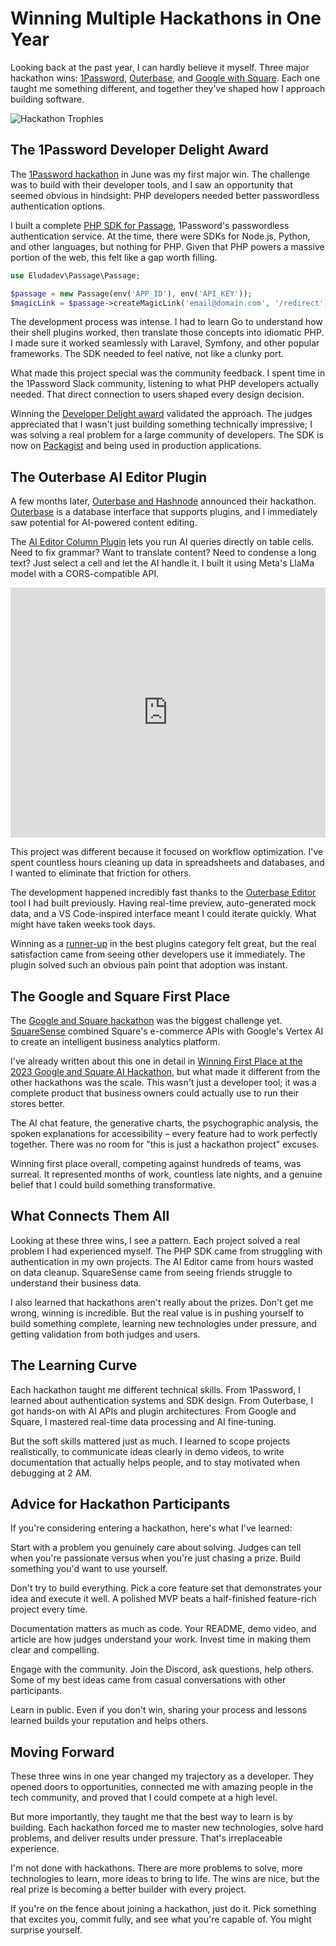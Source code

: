 # Winning Multiple Hackathons in One Year

Looking back at the past year, I can hardly believe it myself. Three major hackathon wins: [1Password](https://hashnode.com/hackathons/1password), [Outerbase](https://hashnode.com/hackathons/outerbase), and [Google with Square](https://square-google-ai.devpost.com/). Each one taught me something different, and together they've shaped how I approach building software.

![Hackathon Trophies](https://images.ctfassets.net/1wryd5vd9xez/79Ul4Q0JRXcnPfi5YeWDPt/e4461dfeb7f71424203ba481765070c9/SquarexGoogle_AIhackathon_WinnerAnnouncement_BlogHeaderImage.png?w=1920&h=527&q=100&fm=webp)

## The 1Password Developer Delight Award

The [1Password hackathon](https://hashnode.com/hackathons/1password) in June was my first major win. The challenge was to build with their developer tools, and I saw an opportunity that seemed obvious in hindsight: PHP developers needed better passwordless authentication options.

I built a complete [PHP SDK for Passage](https://github.com/youneslaaroussi/Passage), 1Password's passwordless authentication service. At the time, there were SDKs for Node.js, Python, and other languages, but nothing for PHP. Given that PHP powers a massive portion of the web, this felt like a gap worth filling.

```php
use Eludadev\Passage\Passage;

$passage = new Passage(env('APP_ID'), env('API_KEY'));
$magicLink = $passage->createMagicLink('email@domain.com', '/redirect');
```

The development process was intense. I had to learn Go to understand how their shell plugins worked, then translate those concepts into idiomatic PHP. I made sure it worked seamlessly with Laravel, Symfony, and other popular frameworks. The SDK needed to feel native, not like a clunky port.

What made this project special was the community feedback. I spent time in the 1Password Slack community, listening to what PHP developers actually needed. That direct connection to users shaped every design decision.

Winning the [Developer Delight award](https://blog.1password.com/2023-1password-hackathon-winners/) validated the approach. The judges appreciated that I wasn't just building something technically impressive; I was solving a real problem for a large community of developers. The SDK is now on [Packagist](https://packagist.org/packages/eludadev/passage) and being used in production applications.

## The Outerbase AI Editor Plugin

A few months later, [Outerbase and Hashnode](https://hashnode.com/hackathons/outerbase) announced their hackathon. [Outerbase](https://outerbase.com/) is a database interface that supports plugins, and I immediately saw potential for AI-powered content editing.

The [AI Editor Column Plugin](https://eludadev.hashnode.dev/unleash-the-power-of-ai-editing-with-the-ai-editor-column-plugin-for-outerbase) lets you run AI queries directly on table cells. Need to fix grammar? Want to translate content? Need to condense a long text? Just select a cell and let the AI handle it. I built it using Meta's LlaMa model with a CORS-compatible API.

<iframe src="https://player.vimeo.com/video/869928145?badge=0&autopause=0&player_id=0&app_id=58479" width="100%" height="400" frameborder="0" allow="autoplay; fullscreen; picture-in-picture" allowfullscreen title="AI Editor Plugin Demo"></iframe>

This project was different because it focused on workflow optimization. I've spent countless hours cleaning up data in spreadsheets and databases, and I wanted to eliminate that friction for others.

The development happened incredibly fast thanks to the [Outerbase Editor](https://eludadev.hashnode.dev/outerbase-editor-unleash-your-plugin-superpowers) tool I had built previously. Having real-time preview, auto-generated mock data, and a VS Code-inspired interface meant I could iterate quickly. What might have taken weeks took days.

Winning as a [runner-up](https://townhall.hashnode.com/outerbase-x-hashnode-winners) in the best plugins category felt great, but the real satisfaction came from seeing other developers use it immediately. The plugin solved such an obvious pain point that adoption was instant.

## The Google and Square First Place

The [Google and Square hackathon](https://developer.squareup.com/blog/announcing-winners-of-the-square-google-ai-hackathon/) was the biggest challenge yet. [SquareSense](https://devpost.com/software/squaresense-ai-personalized-ecommerce-intelligence) combined Square's e-commerce APIs with Google's Vertex AI to create an intelligent business analytics platform.

I've already written about this one in detail in [Winning First Place at the 2023 Google and Square AI Hackathon](/blog/winning-first-place-at-the-2023-google-and-square-ai-hackathon), but what made it different from the other hackathons was the scale. This wasn't just a developer tool; it was a complete product that business owners could actually use to run their stores better.

The AI chat feature, the generative charts, the psychographic analysis, the spoken explanations for accessibility – every feature had to work perfectly together. There was no room for "this is just a hackathon project" excuses.

Winning first place overall, competing against hundreds of teams, was surreal. It represented months of work, countless late nights, and a genuine belief that I could build something transformative.

## What Connects Them All

Looking at these three wins, I see a pattern. Each project solved a real problem I had experienced myself. The PHP SDK came from struggling with authentication in my own projects. The AI Editor came from hours wasted on data cleanup. SquareSense came from seeing friends struggle to understand their business data.

I also learned that hackathons aren't really about the prizes. Don't get me wrong, winning is incredible. But the real value is in pushing yourself to build something complete, learning new technologies under pressure, and getting validation from both judges and users.

## The Learning Curve

Each hackathon taught me different technical skills. From 1Password, I learned about authentication systems and SDK design. From Outerbase, I got hands-on with AI APIs and plugin architectures. From Google and Square, I mastered real-time data processing and AI fine-tuning.

But the soft skills mattered just as much. I learned to scope projects realistically, to communicate ideas clearly in demo videos, to write documentation that actually helps people, and to stay motivated when debugging at 2 AM.

## Advice for Hackathon Participants

If you're considering entering a hackathon, here's what I've learned:

Start with a problem you genuinely care about solving. Judges can tell when you're passionate versus when you're just chasing a prize. Build something you'd want to use yourself.

Don't try to build everything. Pick a core feature set that demonstrates your idea and execute it well. A polished MVP beats a half-finished feature-rich project every time.

Documentation matters as much as code. Your README, demo video, and article are how judges understand your work. Invest time in making them clear and compelling.

Engage with the community. Join the Discord, ask questions, help others. Some of my best ideas came from casual conversations with other participants.

Learn in public. Even if you don't win, sharing your process and lessons learned builds your reputation and helps others.

## Moving Forward

These three wins in one year changed my trajectory as a developer. They opened doors to opportunities, connected me with amazing people in the tech community, and proved that I could compete at a high level.

But more importantly, they taught me that the best way to learn is by building. Each hackathon forced me to master new technologies, solve hard problems, and deliver results under pressure. That's irreplaceable experience.

I'm not done with hackathons. There are more problems to solve, more technologies to learn, more ideas to bring to life. The wins are nice, but the real prize is becoming a better builder with every project.

If you're on the fence about joining a hackathon, just do it. Pick something that excites you, commit fully, and see what you're capable of. You might surprise yourself.
